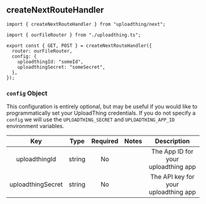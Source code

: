 ## createNextRouteHandler

```tsx
import { createNextRouteHandler } from "uploadthing/next";

import { ourFileRouter } from "./uploadthing.ts";

export const { GET, POST } = createNextRouteHandler({
  router: ourFileRouter,
  config: {
    uploadthingId: "someId",
    uploadthingSecret: "someSecret",
  },
});
```

### `config` Object

This configuration is entirely optional, but may be useful if you would like to
programmatically set your UploadThing credentials. If you do not specify a `config`
we will use the `UPLOADTHING_SECRET` and `UPLOADTHING_APP_ID` environment variables. 

|        Key        |  Type  | Required | Notes |             Description              |
| :---------------: | :----: | :------: | :---: | :----------------------------------: |
|   uploadthingId   | string |    No    |       | The App ID for your uploadthing app  |
| uploadthingSecret | string |    No    |       | The API key for your uploadthing app |
